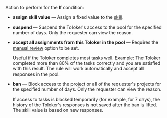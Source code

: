 Action to perform for the **If** condition:

- **assign skill value** — Assign a fixed value to the [skill](/docs/guide/nav).

- **suspend** — Suspend the Toloker's access to the pool for the specified number of days. Only the requester can view the reason.

- **accept all assignments from this Toloker in the pool** — Requires the [manual review](/docs/guide/offline-accept) option to be set.

    Useful if the Toloker completes most tasks well. Example: The Toloker completed more than 80% of the tasks correctly and you are satisfied with this result. The rule will work automatically and accept all responses in the pool.

- **ban** — Block access to the project or all of the requester's projects for the specified number of days. Only the requester can view the reason.

    If access to tasks is blocked temporarily (for example, for 7 days), the history of the Toloker's responses is not saved after the ban is lifted. The skill value is based on new responses.
